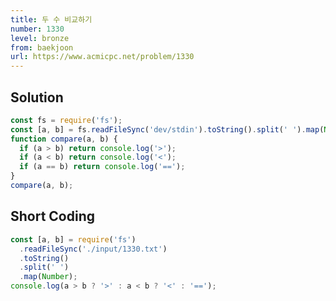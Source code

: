 ```yaml
---
title: 두 수 비교하기
number: 1330
level: bronze
from: baekjoon
url: https://www.acmicpc.net/problem/1330
---
```


## Solution

```js
const fs = require('fs');
const [a, b] = fs.readFileSync('dev/stdin').toString().split(' ').map(Number);
function compare(a, b) {
  if (a > b) return console.log('>');
  if (a < b) return console.log('<');
  if (a == b) return console.log('==');
}
compare(a, b);
```

## Short Coding

```js
const [a, b] = require('fs')
  .readFileSync('./input/1330.txt')
  .toString()
  .split(' ')
  .map(Number);
console.log(a > b ? '>' : a < b ? '<' : '==');
```
